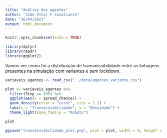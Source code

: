 ```yaml
---
title: "Análise dos agentes"
author: "João Vitor F Cavalcante"
date: "16/04/2021"
output: html_document
---
```


```r
knitr::opts_chunk$set(echo = TRUE)
```

```r
library(dplyr)
library(readr)
library(ggplot2)
```


Vamos ver como foi a distribuição de transmissibilidade entre as linhagens presentes na simulação com variantes e sem lockdown.

```r
variaveis_agentes <- read_csv("../data/agentes_variante.csv")

plot <- variaveis_agentes %>% 
  filter(Step == 499) %>% 
  ggplot(aes(x = spread_chance)) +
  geom_density(color = "coral", size = 1.2) +
  labs(x = "Transmissibilidade", y = "Densidade") +
  theme_light(base_family = "Roboto")

plot

ggsave("transmissibilidade_plot.png", plot = plot, width = 8, height = 6)
```

